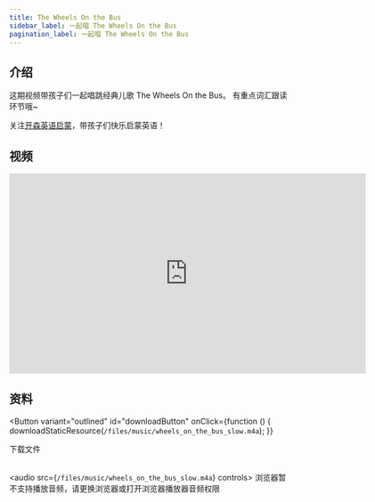 ```yaml
---
title: The Wheels On the Bus
sidebar_label: 一起唱 The Wheels On the Bus
pagination_label: 一起唱 The Wheels On the Bus
---
```




## 介绍

这期视频带孩子们一起唱跳经典儿歌 The Wheels On the Bus。
有重点词汇跟读环节哦~

关注[开森英语启蒙](https://space.bilibili.com/20797715)，带孩子们快乐启蒙英语！

## 视频

<iframe
  src="https://player.bilibili.com/player.html?bvid=BV1Ko4y1g7er&cid=1&page=1"
  scrolling="no"
  border="0"
  frameborder="no"
  framespacing="0"
  allowfullscreen="true"
  width="640"
  height="360"
></iframe>

## 资料

<Button
  variant="outlined"
  id="downloadButton"
  onClick={function () {
    downloadStaticResource(`/files/music/wheels_on_the_bus_slow.m4a`);
  }}
>
  下载文件
</Button>
<br />
<br />

<audio src={`/files/music/wheels_on_the_bus_slow.m4a`} controls>
  浏览器暂不支持播放音频，请更换浏览器或打开浏览器播放器音频权限
</audio>